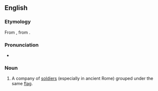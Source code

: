 ==English==

===Etymology===
From {{etyl|la|en}} {{m|la|vexillatio}}, from {{m|la|vexillum}}.

===Pronunciation===
* {{IPA|en|/vɛksɪˈleɪʃən/}}

===Noun===
{{en-noun}}

# A company of [[soldiers]] (especially in ancient Rome) grouped under the same [[flag]].